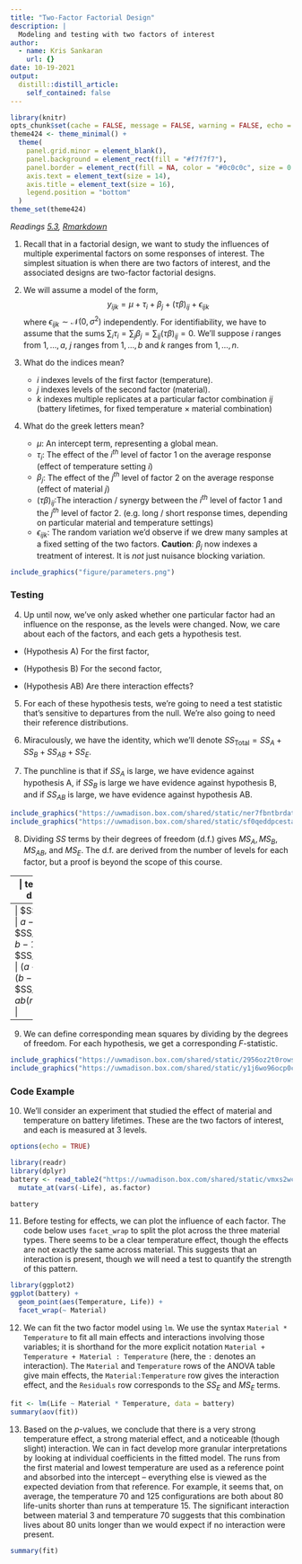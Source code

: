 ```yaml
---
title: "Two-Factor Factorial Design"
description: |
  Modeling and testing with two factors of interest
author:
  - name: Kris Sankaran
    url: {}
date: 10-19-2021
output:
  distill::distill_article:
    self_contained: false
---
```


```r
library(knitr)
opts_chunk$set(cache = FALSE, message = FALSE, warning = FALSE, echo = FALSE)
theme424 <- theme_minimal() + 
  theme(
    panel.grid.minor = element_blank(),
    panel.background = element_rect(fill = "#f7f7f7"),
    panel.border = element_rect(fill = NA, color = "#0c0c0c", size = 0.6),
    axis.text = element_text(size = 14),
    axis.title = element_text(size = 16),
    legend.position = "bottom"
  )
theme_set(theme424)
```

_Readings [5.3](https://www.wiley.com/en-us/Design+and+Analysis+of+Experiments%2C+10th+Edition-p-9781119492443#content-section), [Rmarkdown](https://github.com/krisrs1128/stat424_f21/blob/main/_posts/2021-08-16-week7-1/week7-1.Rmd)_

1. Recall that in a factorial design, we want to study the influences of
multiple experimental factors on some responses of interest. The simplest
situation is when there are two factors of interest, and the associated designs
are two-factor factorial designs.

2. We will assume a model of the form,
$$
y_{ijk} = \mu + \tau_i + \beta_j + \left(\tau\beta\right)_{ij} + \epsilon_{ijk}
$$
  where $\epsilon_{ijk} \sim \mathcal{N}\left(0, \sigma^2\right)$ independently.
  For identifiability, we have to assume that the sums $\sum_{i} \tau_i =
  \sum_{j} \beta_{j}= \sum_{ij} \left(\tau\beta\right)_{ij}=0$. We’ll suppose
  $i$ ranges from $1, \dots, a$, $j$ ranges from $1, \dots, b$ and $k$ ranges
  from $1,\dots, n$.
  
2. What do the indices mean?
    * $i$ indexes levels of the first factor (temperature).
    * $j$ indexes levels of the second factor (material).
    * $k$ indexes multiple replicates at a particular factor combination $ij$
    (battery lifetimes, for fixed temperature $\times$ material combination)
  
3. What do the greek letters mean?
    * $\mu$: An intercept term, representing a global mean.
    * $\tau_i$: The effect of the $i^{th}$ level of factor 1 on the average response
    (effect of temperature setting $i$)
    * $\beta_{j}$: The effect of the $j^{th}$ level of factor 2 on the average
    response (effect of material $j$)
    * $\left(\tau\beta\right)_{ij}$:The interaction / synergy between the
    $i^{th}$ level of factor 1 and the $j^{th}$ level of factor 2. (e.g.
    long / short response times, depending on particular material and
    temperature settings)
    * $\epsilon_{ijk}$: The random variation we’d observe if we drew many samples at
    a fixed setting of the two factors.
      __Caution__: $\beta_j$ now indexes a treatment of interest. It is *not* just
      nuisance blocking variation.

```r
include_graphics("figure/parameters.png")
```
  
### Testing

4. Up until now, we’ve only asked whether one particular factor had an influence
on the response, as the levels were changed. Now, we care about each of the
factors, and each gets a hypothesis test.

  * (Hypothesis A) For the first factor, 
\begin{align}
H_0 &: \tau_1 = \dots = \tau_a = 0 \\
H_{1} &: \tau_{i} \neq 0 \text{ for at least one } i
\end{align}

  * (Hypothesis B) For the second factor,
\begin{align}
H_0 &: \beta_1 = \dots = \beta_{b} = 0 \\
H_{1} &: \beta_{j} \neq 0 \text{ for at least one } j
\end{align}

  * (Hypothesis AB) Are there interaction effects?
\begin{align}
H_0: \left(\tau\beta\right)_{ij}= \dots = \left(\tau\beta\right)_{ij} = 0 \\
H_1: \left(\tau\beta\right)_{ij} &= 0 \text{ for at least one } ij \text{ combination}
\end{align}

5. For each of these hypothesis tests, we’re going to need a test statistic
that’s sensitive to departures from the null. We’re also going to need their
reference distributions.

6. Miraculously, we have the identity,
\begin{align*}
\sum_{i j k}\left(y_{i j k}-\bar{y}\right)^{2}=& b n \sum_{i}\left(\bar{y}_{i . .}-\bar{y}\right)^{2}+\\
& a n \sum_{j}\left(\bar{y}_{.j.} -\bar{y}\right)^{2}+\\
& n \sum_{i, j}\left(\bar{y}_{i j.}-\bar{y}_{i. .}+\bar{y}_{. j.}-\bar{y}\right)^{2}+\\
& \sum_{i, j, k}\left(y_{i j k}-\bar{y}_{i j.} .\right)^{2}
\end{align*}
  which we’ll denote $SS_{\text{Total}}=SS_{A}+SS_{B}+SS_{AB}+SS_{E}$.

7. The punchline is that if $SS_{A}$ is large, we have evidence against
hypothesis A, if $SS_{B}$ is large we have evidence against hypothesis B, and if
$SS_{AB}$ is large, we have evidence against hypothesis AB.

```r
include_graphics("https://uwmadison.box.com/shared/static/ner7fbntbrdatsi94lk8p7bz469vigcd.png")
include_graphics("https://uwmadison.box.com/shared/static/sf0qeddpcestas9t5c2ubo7rsyz9cnpk.png")
```

8. Dividing $SS$ terms by their degrees of freedom (d.f.) gives $MS_{A}, MS_{B},
MS_{AB}$, and $MS_{E}$. The d.f. are derived from the number of levels for each
factor, but a proof is beyond the scope of this course.

-----
| term | d.f.|
-----
| $SS_{A} | $a - 1$ |
| $SS_{B} | $b - 1$ |
| $SS_{AB} | $\left(a - 1\right)\left(b - 1\right)$ |
| $SS_{E} | $ab\left(n - 1\right)$ |
-----

9. We can define corresponding mean squares by dividing by the degrees of
freedom. For each hypothesis, we get a corresponding $F$-statistic.

```r
include_graphics("https://uwmadison.box.com/shared/static/2956oz2t0rows6bj3zprb0yssagp7fww.png")
include_graphics("https://uwmadison.box.com/shared/static/y1j6wo96ocp0cr2ourswaklsa6exl8ed.png")
```

### Code Example

10. We'll consider an experiment that studied the effect of material and
temperature on battery lifetimes. These are the two factors of interest, and
each is measured at 3 levels.

```r
options(echo = TRUE)
```


```r
library(readr)
library(dplyr)
battery <- read_table2("https://uwmadison.box.com/shared/static/vmxs2wcsdxkdjujp85nw5kvk83xz4gl9.txt") %>%
  mutate_at(vars(-Life), as.factor)

battery
```

11. Before testing for effects, we can plot the influence of each factor. The
code below uses `facet_wrap` to split the plot across the three material types.
There seems to be a clear temperature effect, though the effects are not exactly
the same across material. This suggests that an interaction is present, though
we will need a test to quantify the strength of this pattern.

```r
library(ggplot2)
ggplot(battery) +
  geom_point(aes(Temperature, Life)) +
  facet_wrap(~ Material)
```

12. We can fit the two factor model using `lm`. We use the syntax `Material *
Temperature` to fit all main effects and interactions involving those variables;
it is shorthand for the more explicit notation `Material + Temperature +
Material : Temperature` (here, the `:` denotes an interaction). The `Material`
and `Temperature` rows of the ANOVA table give main effects, the
`Material:Temperature` row gives the interaction effect, and the `Residuals` row
corresponds to the $SS_{E}$ and $MS_{E}$ terms.

```r
fit <- lm(Life ~ Material * Temperature, data = battery)
summary(aov(fit))
```

13. Based on the $p$-values, we conclude that there is a very strong temperature
effect, a strong material effect, and a noticeable (though slight) interaction.
We can in fact develop more granular interpretations by looking at individual
coefficients in the fitted model. The runs from the first material and lowest
temperature are used as a reference point and absorbed into the intercept --
everything else is viewed as the expected deviation from that reference. For
example, it seems that, on average, the temperature 70 and 125 configurations
are both about 80 life-units shorter than runs at temperature 15. The
significant interaction between material 3 and temperature 70 suggests that this
combination lives about 80 units longer than we would expect if no interaction
were present.

```r
summary(fit)
```
